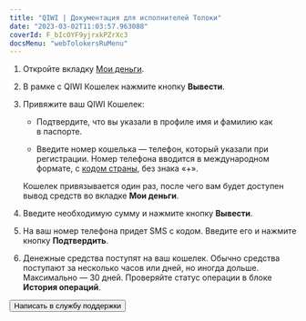 ```yaml
---
title: "QIWI | Документация для исполнителей Толоки"
date: "2023-03-02T11:03:57.963088"
coverId: F_bIcOYF9yjrxkPZrXc3
docsMenu: "webTolokersRuMenu"
---
```



<RuQiwiContent1/>

<RuPopupInfoQiwiConditions/>

<RuQiwiContent2/>

1. Откройте вкладку [Мои деньги](https://toloka.yandex.ru/profile/money).

1. В рамке с QIWI Кошелек нажмите кнопку **Вывести**.

1. Привяжите ваш QIWI Кошелек:

    - Подтвердите, что вы указали в профиле имя и фамилию как в паспорте.

    - Введите номер кошелька — телефон, который указали при регистрации. Номер телефона вводится в международном формате, с [кодом страны](https://contactpay.notion.site/Phone-numbers-codes-supported-by-QIWI-wallet-c13bca9f5ce44f20a00289e0275ce63d), без знака «+».

    Кошелек привязывается один раз, после чего вам будет доступен вывод средств во вкладке **Мои деньги**.

1. Введите необходимую сумму и нажмите кнопку **Вывести**.

1. На ваш номер телефона придет SMS с кодом. Введите его и нажмите кнопку **Подтвердить**.

1. Денежные средства поступят на ваш кошелек. Обычно средства поступают за несколько часов или дней, но иногда дольше. Максимально — 30 дней. Проверяйте статус операции в блоке **История операций**.

<RuQiwiContent3/>

<Button view="defaultInverse" size="l" type="link" url="../../troubleshooting/troubleshooting#money_withdrawal">Написать в службу поддержки</Button>
